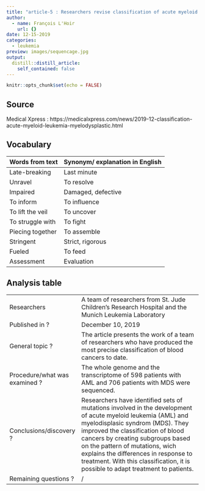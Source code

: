 ```yaml
---
title: "article-5 : Researchers revise classification of acute myeloid leukemia and myelodysplastic syndrome"
author:
  - name: François L'Hoir
    url: {}
date: 12-15-2019
categories:
  - leukemia
preview: images/sequencage.jpg 
output:
  distill::distill_article:
    self_contained: false
---
```


```r
knitr::opts_chunk$set(echo = FALSE)
```
## Source
Medical Xpress : https://medicalxpress.com/news/2019-12-classification-acute-myeloid-leukemia-myelodysplastic.html

## Vocabulary 

| Words from text  | Synonym/ explanation in English |
| ---------------- | ------------------------------- |
| Late-breaking    | Last minute                     |
| Unravel          | To resolve                      |
| Impaired         | Damaged, defective              |
| To inform        | To influence                    |
| To lift the veil | To uncover                      |
| To struggle with | To fight                        |
| Piecing together | To assemble                     |
| Stringent        | Strict, rigorous                |
| Fueled           | To feed                         |
| Assessment       | Evaluation                      |

## Analysis table 

|                               |                                                                                                                                                                                                                                                                                                                                                                                         |
| ----------------------------- | --------------------------------------------------------------------------------------------------------------------------------------------------------------------------------------------------------------------------------------------------------------------------------------------------------------------------------------------------------------------------------------- |
| Researchers                   | A team of researchers from St. Jude Children's Research Hospital and the Munich Leukemia Laboratory                                                                                                                                                                                                                                                                                     |
| Published in ?                | December 10, 2019                                                                                                                                                                                                                                                                                                                                                                       |
| General topic ?               | The article presents the work of a team of researchers who have produced the most precise classification of blood cancers to date.                                                                                                                                                                                                                                                      |
| Procedure/what was examined ? | The whole genome and the transcriptome of 598 patients with AML and 706 patients with MDS were sequenced.                                                                                                                                                                                                                                                                               |
| Conclusions/discovery ?       | Researchers have identified sets of mutations involved in the development of acute myeloid leukemia (AML) and myelodisplasic syndrom (MDS). They improved the classification of blood cancers by creating subgroups based on the pattern of mutations, wich explains the differences in response to treatment. With this classification, it is possible to adapt treatment to patients. |
| Remaining questions ?         | /                                                                                                                                                                                                                                                                                                                                                                                       |


